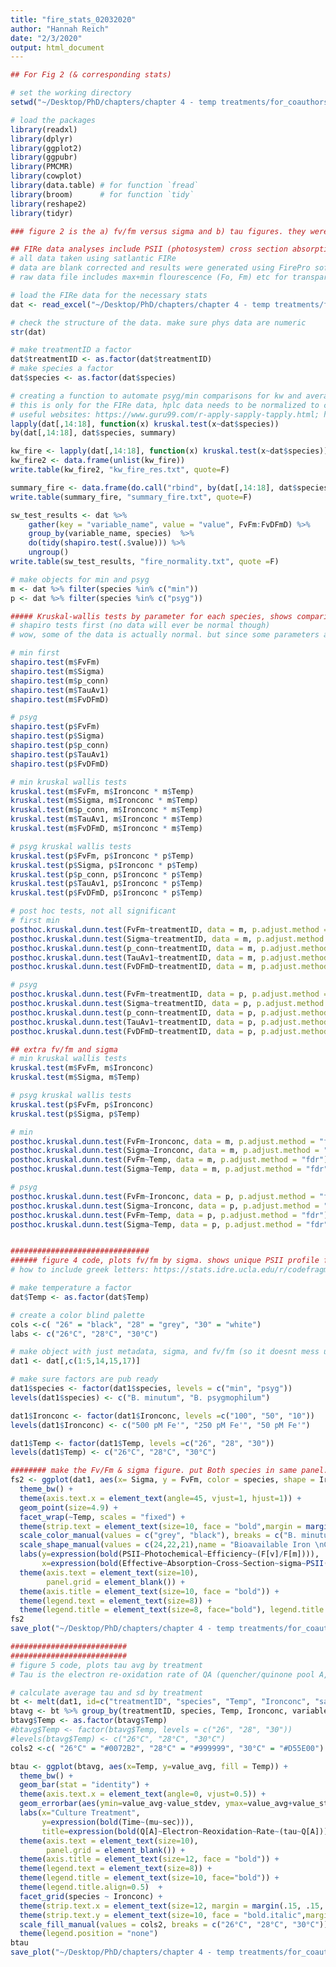 ```yaml
---
title: "fire_stats_02032020"
author: "Hannah Reich"
date: "2/3/2020"
output: html_document
---
```


```r
## For Fig 2 (& corresponding stats)

# set the working directory
setwd("~/Desktop/PhD/chapters/chapter 4 - temp treatments/for_coauthors_v1/data_code/")

# load the packages
library(readxl)
library(dplyr)
library(ggplot2)
library(ggpubr)
library(PMCMR)
library(cowplot)
library(data.table) # for function `fread`
library(broom)      # for function `tidy`
library(reshape2)
library(tidyr)

### figure 2 is the a) fv/fm versus sigma and b) tau figures. they were combined and fized up in illustrator.  things that were done in illustrator included: change of font & sizes, removing transparancy from points in part a, removing grey backgrounds from facets, change of part a legend placement, adding in greek letters for sigma units because saving figure as pdf made it disappear

## FIRe data analyses include PSII (photosystem) cross section absorption (σPSII/sigma), PSII photochemical efficiency (Fv/Fm), and fluorescent yield from single turnover (ST) relaxation (FvD/FmD), connectivity factory (p aka p_conn), and electron re-oxidation rate of QA (quencher/quinone pool A, Tau, τQA aka TauAv1)
# all data taken using satlantic FIRe
# data are blank corrected and results were generated using FirePro software. Info on acquisition of blank, etc are described in the manuscript.
# raw data file includes max+min flourescence (Fo, Fm) etc for transparency.

# load the FIRe data for the necessary stats
dat <- read_excel("~/Desktop/PhD/chapters/chapter 4 - temp treatments/for_coauthors_v1/data_code/hplc_fire_results_git.xlsx", sheet = "data")

# check the structure of the data. make sure phys data are numeric
str(dat)

# make treatmentID a factor
dat$treatmentID <- as.factor(dat$treatmentID)
# make species a factor
dat$species <- as.factor(dat$species)

# creating a function to automate psyg/min comparisons for kw and average
# this is only for the FIRe data, hplc data needs to be normalized to cell vol used.
# useful websites: https://www.guru99.com/r-apply-sapply-tapply.html; http://rstudio-pubs-static.s3.amazonaws.com/1204_67621a69f1dc465f81de9716ec063742.html
lapply(dat[,14:18], function(x) kruskal.test(x~dat$species))
by(dat[,14:18], dat$species, summary)

kw_fire <- lapply(dat[,14:18], function(x) kruskal.test(x~dat$species))
kw_fire2 <- data.frame(unlist(kw_fire))
write.table(kw_fire2, "kw_fire_res.txt", quote=F)

summary_fire <- data.frame(do.call("rbind", by(dat[,14:18], dat$species, tol = 10e-30, summary)))
write.table(summary_fire, "summary_fire.txt", quote=F)

sw_test_results <- dat %>% 
    gather(key = "variable_name", value = "value", FvFm:FvDFmD) %>% 
    group_by(variable_name, species)  %>% 
    do(tidy(shapiro.test(.$value))) %>% 
    ungroup()
write.table(sw_test_results, "fire_normality.txt", quote =F)

# make objects for min and psyg
m <- dat %>% filter(species %in% c("min"))
p <- dat %>% filter(species %in% c("psyg"))

##### Kruskal-wallis tests by parameter for each species, shows comparisons
# shapiro tests first (no data will ever be normal though)
# wow, some of the data is actually normal. but since some parameters aren't normal, using non-parametric stats anyways to treat everybody the same

# min first
shapiro.test(m$FvFm)
shapiro.test(m$Sigma)
shapiro.test(m$p_conn)
shapiro.test(m$TauAv1)
shapiro.test(m$FvDFmD)

# psyg
shapiro.test(p$FvFm)
shapiro.test(p$Sigma)
shapiro.test(p$p_conn)
shapiro.test(p$TauAv1)
shapiro.test(p$FvDFmD)

# min kruskal wallis tests
kruskal.test(m$FvFm, m$Ironconc * m$Temp)
kruskal.test(m$Sigma, m$Ironconc * m$Temp)
kruskal.test(m$p_conn, m$Ironconc * m$Temp)
kruskal.test(m$TauAv1, m$Ironconc * m$Temp)
kruskal.test(m$FvDFmD, m$Ironconc * m$Temp)

# psyg kruskal wallis tests
kruskal.test(p$FvFm, p$Ironconc * p$Temp)
kruskal.test(p$Sigma, p$Ironconc * p$Temp)
kruskal.test(p$p_conn, p$Ironconc * p$Temp)
kruskal.test(p$TauAv1, p$Ironconc * p$Temp)
kruskal.test(p$FvDFmD, p$Ironconc * p$Temp)

# post hoc tests, not all significant
# first min
posthoc.kruskal.dunn.test(FvFm~treatmentID, data = m, p.adjust.method = "fdr")
posthoc.kruskal.dunn.test(Sigma~treatmentID, data = m, p.adjust.method = "fdr")
posthoc.kruskal.dunn.test(p_conn~treatmentID, data = m, p.adjust.method = "fdr")
posthoc.kruskal.dunn.test(TauAv1~treatmentID, data = m, p.adjust.method = "fdr")
posthoc.kruskal.dunn.test(FvDFmD~treatmentID, data = m, p.adjust.method = "fdr")

# psyg
posthoc.kruskal.dunn.test(FvFm~treatmentID, data = p, p.adjust.method = "fdr")
posthoc.kruskal.dunn.test(Sigma~treatmentID, data = p, p.adjust.method = "fdr")
posthoc.kruskal.dunn.test(p_conn~treatmentID, data = p, p.adjust.method = "fdr")
posthoc.kruskal.dunn.test(TauAv1~treatmentID, data = p, p.adjust.method = "fdr")
posthoc.kruskal.dunn.test(FvDFmD~treatmentID, data = p, p.adjust.method = "fdr")

## extra fv/fm and sigma
# min kruskal wallis tests
kruskal.test(m$FvFm, m$Ironconc)
kruskal.test(m$Sigma, m$Temp)

# psyg kruskal wallis tests
kruskal.test(p$FvFm, p$Ironconc)
kruskal.test(p$Sigma, p$Temp)

# min
posthoc.kruskal.dunn.test(FvFm~Ironconc, data = m, p.adjust.method = "fdr")
posthoc.kruskal.dunn.test(Sigma~Ironconc, data = m, p.adjust.method = "fdr")
posthoc.kruskal.dunn.test(FvFm~Temp, data = m, p.adjust.method = "fdr")
posthoc.kruskal.dunn.test(Sigma~Temp, data = m, p.adjust.method = "fdr")

# psyg
posthoc.kruskal.dunn.test(FvFm~Ironconc, data = p, p.adjust.method = "fdr")
posthoc.kruskal.dunn.test(Sigma~Ironconc, data = p, p.adjust.method = "fdr")
posthoc.kruskal.dunn.test(FvFm~Temp, data = p, p.adjust.method = "fdr")
posthoc.kruskal.dunn.test(Sigma~Temp, data = p, p.adjust.method = "fdr")


###############################
###### figure 4 code, plots fv/fm by sigma. shows unique PSII profile for each species
# how to include greek letters: https://stats.idre.ucla.edu/r/codefragments/greek_letters/

# make temperature a factor
dat$Temp <- as.factor(dat$Temp)

# create a color blind palette
cols <-c( "26" = "black", "28" = "grey", "30" = "white")
labs <- c("26°C", "28°C", "30°C")

# make object with just metadata, sigma, and fv/fm (so it doesnt mess up factor levels for stats later)
dat1 <- dat[,c(1:5,14,15,17)]

# make sure factors are pub ready
dat1$species <- factor(dat1$species, levels = c("min", "psyg"))
levels(dat1$species) <- c("B. minutum", "B. psygmophilum")

dat1$Ironconc <- factor(dat1$Ironconc, levels =c("100", "50", "10"))
levels(dat1$Ironconc) <- c("500 pM Fe'", "250 pM Fe'", "50 pM Fe'")

dat1$Temp <- factor(dat1$Temp, levels =c("26", "28", "30"))
levels(dat1$Temp) <- c("26°C", "28°C", "30°C")

######## make the Fv/Fm & sigma figure. put Both species in same panel. facet by temperature. make B&W
fs2 <- ggplot(dat1, aes(x= Sigma, y = FvFm, color = species, shape = Ironconc)) +
  theme_bw() +
  theme(axis.text.x = element_text(angle=45, vjust=1, hjust=1)) +
  geom_point(size=4.9) +
  facet_wrap(~Temp, scales = "fixed") +
  theme(strip.text = element_text(size=10, face = "bold",margin = margin(.1, .1, .1, .1, "cm"))) +
  scale_color_manual(values = c("grey", "black"), breaks = c("B. minutum", "B. psygmophilum"), name = "Species") +
  scale_shape_manual(values = c(24,22,21),name = "Bioavailable Iron \nConcentration (pM Fe')") +
  labs(y=expression(bold(PSII~Photochemical~Efficiency~(F[v]/F[m]))),
       x=expression(bold(Effective~Absorption~Cross~Section~sigma~PSII(Å^2~quanta^-1)))) +
  theme(axis.text = element_text(size=10),
        panel.grid = element_blank()) + 
  theme(axis.title = element_text(size=10, face = "bold")) +
  theme(legend.text = element_text(size=8)) + 
  theme(legend.title = element_text(size=8, face="bold"), legend.title.align = 0) 
fs2
save_plot("~/Desktop/PhD/chapters/chapter 4 - temp treatments/for_coauthors_v1/figs/figs_v4_01212020/Fig5_fvfm_sigma_VERSION2.pdf", fs2, base_aspect_ratio = 1.6)

##########################
##########################
# figure 5 code, plots tau avg by treatment
# Tau is the electron re-oxidation rate of QA (quencher/quinone pool A, Tau, τQA aka TauAv1)

# calculate average tau and sd by treatment
bt <- melt(dat1, id=c("treatmentID", "species", "Temp", "Ironconc", "sampleID"), measure.vars = c("TauAv1"))
btavg <- bt %>% group_by(treatmentID, species, Temp, Ironconc, variable) %>% summarise_all(list(avg = mean, stdev = sd))
btavg$Temp <- as.factor(btavg$Temp)
#btavg$Temp <- factor(btavg$Temp, levels = c("26", "28", "30"))
#levels(btavg$Temp) <- c("26°C", "28°C", "30°C")
cols2 <-c( "26°C" = "#0072B2", "28°C" = "#999999", "30°C" = "#D55E00")

btau <- ggplot(btavg, aes(x=Temp, y=value_avg, fill = Temp)) + 
  theme_bw() +
  geom_bar(stat = "identity") + 
  theme(axis.text.x = element_text(angle=0, vjust=0.5)) +
  geom_errorbar(aes(ymin=value_avg-value_stdev, ymax=value_avg+value_stdev), width=0.75, colour="black", position=position_dodge()) +
  labs(x="Culture Treatment", 
       y=expression(bold(Time~(mu~sec))),
       title=expression(bold(Q[A]~Electron~Reoxidation~Rate~(tau~Q[A])))) + 
  theme(axis.text = element_text(size=10),
        panel.grid = element_blank()) + 
  theme(axis.title = element_text(size=12, face = "bold")) +
  theme(legend.text = element_text(size=8)) + 
  theme(legend.title = element_text(size=10, face="bold")) +
  theme(legend.title.align=0.5)  +
  facet_grid(species ~ Ironconc) +
  theme(strip.text.x = element_text(size=12, margin = margin(.15, .15, .15, .15, "cm"))) +
  theme(strip.text.y = element_text(size=10, face = "bold.italic",margin = margin(.15, .15, .15, .15, "cm"))) +
  scale_fill_manual(values = cols2, breaks = c("26°C", "28°C", "30°C")) +
  theme(legend.position = "none")
btau
save_plot("~/Desktop/PhD/chapters/chapter 4 - temp treatments/for_coauthors_v1/figs/figs_v4_01212020/Fig6_Tau.pdf", btau, base_aspect_ratio = 1.6)

```

